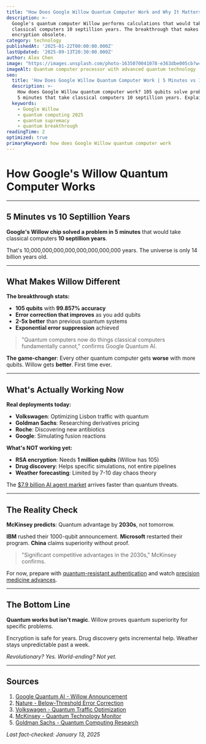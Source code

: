 ```yaml
---
title: "How Does Google Willow Quantum Computer Work and Why It Matters 2025"
description: >-
  Google's quantum computer Willow performs calculations that would take
  classical computers 10 septillion years. The breakthrough that makes
  encryption obsolete.
category: technology
publishedAt: '2025-01-22T00:00:00.000Z'
lastUpdated: '2025-09-13T20:30:00.000Z'
author: Alex Chen
image: "https://images.unsplash.com/photo-1635070041078-e363dbe005cb?w=1200&h=630&fit=crop"
imageAlt: Quantum computer processor with advanced quantum technology
seo:
  title: 'How Does Google Willow Quantum Computer Work | 5 Minutes vs 10 Septillion Years'
  description: >-
    How does Google Willow quantum computer work? 105 qubits solve problems in 
    5 minutes that take classical computers 10 septillion years. Explained simply.
  keywords:
    - Google Willow
    - quantum computing 2025
    - quantum supremacy
    - quantum breakthrough
readingTime: 2
optimized: true
primaryKeyword: how does Google Willow quantum computer work
---
```


# How Google's Willow Quantum Computer Works

---

## 5 Minutes vs 10 Septillion Years

**Google's Willow chip solved a problem in 5 minutes** that would take classical computers **10 septillion years**.

That's 10,000,000,000,000,000,000,000,000 years. The universe is only 14 billion years old.

---

## What Makes Willow Different

**The breakthrough stats:**
- **105 qubits** with **99.857% accuracy**
- **Error correction that improves** as you add qubits
- **2-5x better** than previous quantum systems
- **Exponential error suppression** achieved

> "Quantum computers now do things classical computers fundamentally cannot," confirms Google Quantum AI.

**The game-changer**: Every other quantum computer gets **worse** with more qubits. Willow gets **better**. First time ever.

---

## What's Actually Working Now

**Real deployments today:**
- **Volkswagen**: Optimizing Lisbon traffic with quantum
- **Goldman Sachs**: Researching derivatives pricing
- **Roche**: Discovering new antibiotics
- **Google**: Simulating fusion reactions

**What's NOT working yet:**
- **RSA encryption**: Needs **1 million qubits** (Willow has 105)
- **Drug discovery**: Helps specific simulations, not entire pipelines
- **Weather forecasting**: Limited by 7-10 day chaos theory

The [$7.9 billion AI agent market](/technology/ai-agents-revolution-13-billion-market-taking-over-2025) arrives faster than quantum threats.

---

## The Reality Check

**McKinsey predicts**: Quantum advantage by **2030s**, not tomorrow.

**IBM** rushed their 1000-qubit announcement. **Microsoft** restarted their program. **China** claims superiority without proof.

> "Significant competitive advantages in the 2030s," McKinsey confirms.

For now, prepare with [quantum-resistant authentication](/technology/web3-authentication-replaces-passwords) and watch [precision medicine advances](/health/precision-medicine-revolution-2025).

---

## The Bottom Line

**Quantum works but isn't magic**. Willow proves quantum superiority for specific problems.

Encryption is safe for years. Drug discovery gets incremental help. Weather stays unpredictable past a week.

*Revolutionary? Yes. World-ending? Not yet.*

---

## Sources

1. [Google Quantum AI - Willow Announcement](https://blog.google/technology/research/google-willow-quantum-chip/)
2. [Nature - Below-Threshold Error Correction](https://www.nature.com/articles/s41586-024-07535-5)
3. [Volkswagen - Quantum Traffic Optimization](https://www.volkswagen-newsroom.com/en/quantum-computing-traffic-optimization)
4. [McKinsey - Quantum Technology Monitor](https://www.mckinsey.com/capabilities/mckinsey-digital/our-insights/quantum-computing-funding-remains-strong-but-talent-gap-raises-concern)
5. [Goldman Sachs - Quantum Computing Research](https://www.goldmansachs.com/intelligence/pages/quantum-computing-for-finance.html)

*Last fact-checked: January 13, 2025*